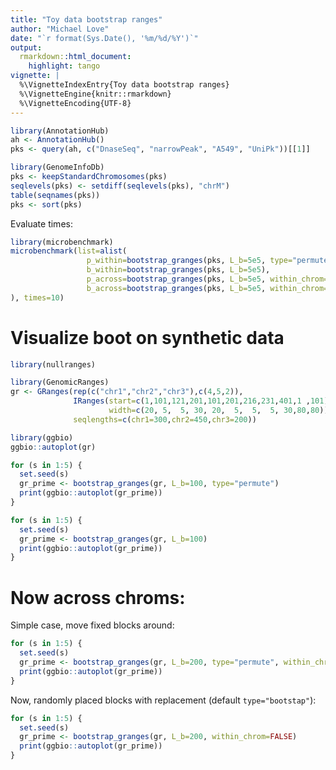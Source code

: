 ```yaml
---
title: "Toy data bootstrap ranges"
author: "Michael Love"
date: "`r format(Sys.Date(), '%m/%d/%Y')`"
output:
  rmarkdown::html_document:
    highlight: tango
vignette: |
  %\VignetteIndexEntry{Toy data bootstrap ranges}
  %\VignetteEngine{knitr::rmarkdown}
  %\VignetteEncoding{UTF-8}
---
```


```r
library(AnnotationHub)
ah <- AnnotationHub()
pks <- query(ah, c("DnaseSeq", "narrowPeak", "A549", "UniPk"))[[1]]
```

```r
library(GenomeInfoDb)
pks <- keepStandardChromosomes(pks)
seqlevels(pks) <- setdiff(seqlevels(pks), "chrM")
table(seqnames(pks))
pks <- sort(pks)
```

Evaluate times:

```r
library(microbenchmark)
microbenchmark(list=alist(
                 p_within=bootstrap_granges(pks, L_b=5e5, type="permute"),
                 b_within=bootstrap_granges(pks, L_b=5e5),
                 p_across=bootstrap_granges(pks, L_b=5e5, within_chrom=FALSE, type="permute"),
                 b_across=bootstrap_granges(pks, L_b=5e5, within_chrom=FALSE)
), times=10)
```

# Visualize boot on synthetic data

```r
library(nullranges)
```

```r
library(GenomicRanges)
gr <- GRanges(rep(c("chr1","chr2","chr3"),c(4,5,2)),
              IRanges(start=c(1,101,121,201,101,201,216,231,401,1 ,101),
                      width=c(20, 5,  5, 30, 20,  5,  5,  5, 30,80,80)),
              seqlengths=c(chr1=300,chr2=450,chr3=200))
```

```r
library(ggbio)
ggbio::autoplot(gr)
```

```r
for (s in 1:5) {
  set.seed(s)
  gr_prime <- bootstrap_granges(gr, L_b=100, type="permute")
  print(ggbio::autoplot(gr_prime))
}
```

```r
for (s in 1:5) {
  set.seed(s)
  gr_prime <- bootstrap_granges(gr, L_b=100)
  print(ggbio::autoplot(gr_prime))
}
```

# Now across chroms:

Simple case, move fixed blocks around:

```r
for (s in 1:5) {
  set.seed(s)
  gr_prime <- bootstrap_granges(gr, L_b=200, type="permute", within_chrom=FALSE)
  print(ggbio::autoplot(gr_prime))
}
```

Now, randomly placed blocks with replacement (default `type="bootstap"`):

```r
for (s in 1:5) {
  set.seed(s)
  gr_prime <- bootstrap_granges(gr, L_b=200, within_chrom=FALSE)
  print(ggbio::autoplot(gr_prime))
}
```

